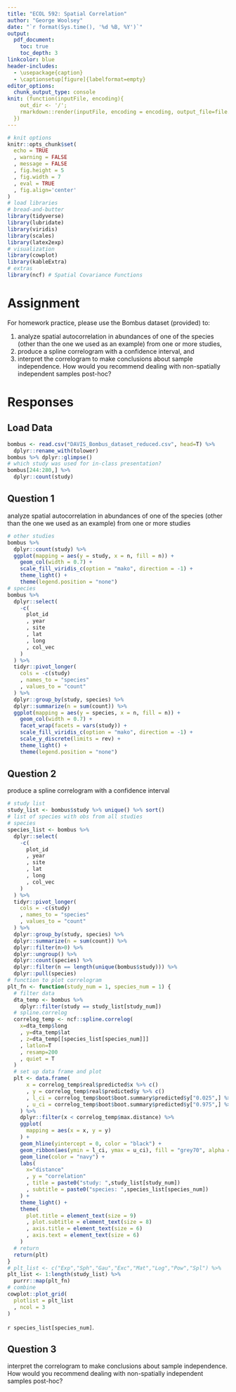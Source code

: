 ```yaml
---
title: "ECOL 592: Spatial Correlation"
author: "George Woolsey"
date: "`r format(Sys.time(), '%d %B, %Y')`"
output:
  pdf_document:
    toc: true
    toc_depth: 3
linkcolor: blue
header-includes:
  - \usepackage{caption}
  - \captionsetup[figure]{labelformat=empty}
editor_options: 
  chunk_output_type: console
knit: (function(inputFile, encoding){ 
    out_dir <- '/';
    rmarkdown::render(inputFile, encoding = encoding, output_file=file.path(dirname(inputFile), out_dir, 'ECOL592_SpatialCorrelation_GWoolsey.pdf')) 
  })
---
```


```r
# knit options
knitr::opts_chunk$set(
  echo = TRUE
  , warning = FALSE
  , message = FALSE
  , fig.height = 5
  , fig.width = 7
  , eval = TRUE
  , fig.align='center'
)
# load libraries
# bread-and-butter
library(tidyverse)
library(lubridate)
library(viridis)
library(scales)
library(latex2exp)
# visualization
library(cowplot)
library(kableExtra)
# extras
library(ncf) # Spatial Covariance Functions
```

# Assignment

For homework practice, please use the Bombus dataset (provided) to:

1) analyze spatial autocorrelation in abundances of one of the species (other than the one we used as an example) from one or more studies, 
2) produce a spline correlogram with a confidence interval, and 
3) interpret the correlogram to make conclusions about sample independence. How would you recommend dealing with non-spatially independent samples post-hoc? 

# Responses

## Load Data

```r
bombus <- read.csv("DAVIS_Bombus_dataset_reduced.csv", head=T) %>% 
  dplyr::rename_with(tolower)
bombus %>% dplyr::glimpse()
# which study was used for in-class presentation?
bombus[244:280,] %>% 
  dplyr::count(study)

```

## Question 1 
analyze spatial autocorrelation in abundances of one of the species (other than the one we used as an example) from one or more studies

```r
# other studies
bombus %>% 
  dplyr::count(study) %>% 
  ggplot(mapping = aes(y = study, x = n, fill = n)) +
    geom_col(width = 0.7) +
    scale_fill_viridis_c(option = "mako", direction = -1) +
    theme_light() +
    theme(legend.position = "none")
# species
bombus %>% 
  dplyr::select(
    -c(
      plot_id
      , year
      , site
      , lat
      , long
      , col_vec
    )
  ) %>% 
  tidyr::pivot_longer(
    cols = -c(study)
    , names_to = "species"
    , values_to = "count"
  ) %>% 
  dplyr::group_by(study, species) %>% 
  dplyr::summarize(n = sum(count)) %>% 
  ggplot(mapping = aes(y = species, x = n, fill = n)) +
    geom_col(width = 0.7) +
    facet_wrap(facets = vars(study)) +
    scale_fill_viridis_c(option = "mako", direction = -1) +
    scale_y_discrete(limits = rev) +
    theme_light() +
    theme(legend.position = "none")

```

\textcolor{violet}{Based on this plot of species observations by study, a correlogram will be produced only for species with observations in all studies.}

## Question 2 
produce a spline correlogram with a confidence interval

```r
# study list
study_list <- bombus$study %>% unique() %>% sort()
# list of species with obs from all studies
# species
species_list <- bombus %>% 
  dplyr::select(
    -c(
      plot_id
      , year
      , site
      , lat
      , long
      , col_vec
    )
  ) %>% 
  tidyr::pivot_longer(
    cols = -c(study)
    , names_to = "species"
    , values_to = "count"
  ) %>% 
  dplyr::group_by(study, species) %>% 
  dplyr::summarize(n = sum(count)) %>%
  dplyr::filter(n>0) %>% 
  dplyr::ungroup() %>% 
  dplyr::count(species) %>% 
  dplyr::filter(n == length(unique(bombus$study))) %>% 
  dplyr::pull(species)
# function to plot correlogram
plt_fn <- function(study_num = 1, species_num = 1) {
  # filter data
  dta_temp <- bombus %>% 
    dplyr::filter(study == study_list[study_num])
  # spline.correlog
  correlog_temp <- ncf::spline.correlog(
    x=dta_temp$long
    , y=dta_temp$lat
    , z=dta_temp[[species_list[species_num]]]
    , latlon=T
    , resamp=200
    , quiet = T
  )
  # set up data frame and plot
  plt <- data.frame(
      x = correlog_temp$real$predicted$x %>% c()
      , y = correlog_temp$real$predicted$y %>% c()
      , l_ci = correlog_temp$boot$boot.summary$predicted$y["0.025",] %>% c()
      , u_ci = correlog_temp$boot$boot.summary$predicted$y["0.975",] %>% c()
    ) %>% 
    dplyr::filter(x < correlog_temp$max.distance) %>% 
    ggplot(
      mapping = aes(x = x, y = y)
    ) + 
    geom_hline(yintercept = 0, color = "black") +
    geom_ribbon(aes(ymin = l_ci, ymax = u_ci), fill = "grey70", alpha = 0.8) +
    geom_line(color = "navy") + 
    labs(
      x="distance"
      , y = "correlation"
      , title = paste0("study: ",study_list[study_num])
      , subtitle = paste0("species: ",species_list[species_num])
    ) +
    theme_light() + 
    theme(
      plot.title = element_text(size = 9)
      , plot.subtitle = element_text(size = 8)
      , axis.title = element_text(size = 6)
      , axis.text = element_text(size = 6)
    )
  # return
  return(plt)
}
# plt_list <- c("Exp","Sph","Gau","Exc","Mat","Log","Pow","Spl") %>% 
plt_list <- 1:length(study_list) %>% 
  purrr::map(plt_fn)
# combine
cowplot::plot_grid(
  plotlist = plt_list 
  , ncol = 3
)
```

\textcolor{violet}{The figure above shows a spline correlogram for all studies with observations of the species: }`r species_list[species_num]`. 

## Question 3
interpret the correlogram to make conclusions about sample independence. How would you recommend dealing with non-spatially independent samples post-hoc? 

\textcolor{violet}{Interpretation of these plots should be based on the goodness test.}